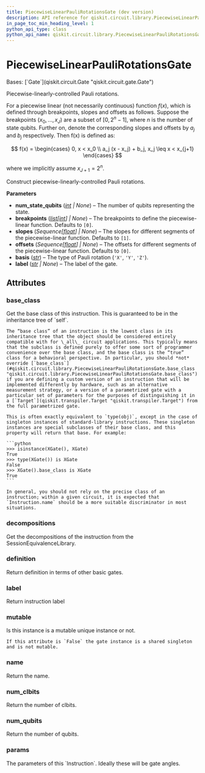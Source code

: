 ```yaml
---
title: PiecewiseLinearPauliRotationsGate (dev version)
description: API reference for qiskit.circuit.library.PiecewiseLinearPauliRotationsGate in the dev version of qiskit
in_page_toc_min_heading_level: 1
python_api_type: class
python_api_name: qiskit.circuit.library.PiecewiseLinearPauliRotationsGate
---
```


# PiecewiseLinearPauliRotationsGate

<Class id="qiskit.circuit.library.PiecewiseLinearPauliRotationsGate" isDedicatedPage={true} github="https://github.com/Qiskit/qiskit/tree/main/qiskit/circuit/library/arithmetic/piecewise_linear_pauli_rotations.py#L281-L387" signature="qiskit.circuit.library.PiecewiseLinearPauliRotationsGate(num_state_qubits=None, breakpoints=None, slopes=None, offsets=None, basis='Y', label=None)" modifiers="class">
  Bases: [`Gate`](qiskit.circuit.Gate "qiskit.circuit.gate.Gate")

  Piecewise-linearly-controlled Pauli rotations.

  For a piecewise linear (not necessarily continuous) function $f(x)$, which is defined through breakpoints, slopes and offsets as follows. Suppose the breakpoints $(x_0, ..., x_J)$ are a subset of $[0, 2^n-1]$, where $n$ is the number of state qubits. Further on, denote the corresponding slopes and offsets by $a_j$ and $b_j$ respectively. Then f(x) is defined as:

$$
f(x) = \begin{cases}
0, x < x_0 \\
a_j (x - x_j) + b_j, x_j \leq x < x_{j+1}
\end{cases}
$$

  where we implicitly assume $x_{J+1} = 2^n$.

  Construct piecewise-linearly-controlled Pauli rotations.

  **Parameters**

  *   **num\_state\_qubits** ([*int*](https://docs.python.org/3/library/functions.html#int "(in Python v3.13)") *| None*) – The number of qubits representing the state.
  *   **breakpoints** ([*list*](https://docs.python.org/3/library/stdtypes.html#list "(in Python v3.13)")*\[*[*int*](https://docs.python.org/3/library/functions.html#int "(in Python v3.13)")*] | None*) – The breakpoints to define the piecewise-linear function. Defaults to `[0]`.
  *   **slopes** (*Sequence\[*[*float*](https://docs.python.org/3/library/functions.html#float "(in Python v3.13)")*] | None*) – The slopes for different segments of the piecewise-linear function. Defaults to `[1]`.
  *   **offsets** (*Sequence\[*[*float*](https://docs.python.org/3/library/functions.html#float "(in Python v3.13)")*] | None*) – The offsets for different segments of the piecewise-linear function. Defaults to `[0]`.
  *   **basis** ([*str*](https://docs.python.org/3/library/stdtypes.html#str "(in Python v3.13)")) – The type of Pauli rotation (`'X'`, `'Y'`, `'Z'`).
  *   **label** ([*str*](https://docs.python.org/3/library/stdtypes.html#str "(in Python v3.13)") *| None*) – The label of the gate.

  ## Attributes

  ### base\_class

  <Attribute id="qiskit.circuit.library.PiecewiseLinearPauliRotationsGate.base_class">
    Get the base class of this instruction. This is guaranteed to be in the inheritance tree of `self`.

    The “base class” of an instruction is the lowest class in its inheritance tree that the object should be considered entirely compatible with for \_all\_ circuit applications. This typically means that the subclass is defined purely to offer some sort of programmer convenience over the base class, and the base class is the “true” class for a behavioral perspective. In particular, you should *not* override [`base_class`](#qiskit.circuit.library.PiecewiseLinearPauliRotationsGate.base_class "qiskit.circuit.library.PiecewiseLinearPauliRotationsGate.base_class") if you are defining a custom version of an instruction that will be implemented differently by hardware, such as an alternative measurement strategy, or a version of a parametrized gate with a particular set of parameters for the purposes of distinguishing it in a [`Target`](qiskit.transpiler.Target "qiskit.transpiler.Target") from the full parametrized gate.

    This is often exactly equivalent to `type(obj)`, except in the case of singleton instances of standard-library instructions. These singleton instances are special subclasses of their base class, and this property will return that base. For example:

    ```python
    >>> isinstance(XGate(), XGate)
    True
    >>> type(XGate()) is XGate
    False
    >>> XGate().base_class is XGate
    True
    ```

    In general, you should not rely on the precise class of an instruction; within a given circuit, it is expected that `Instruction.name` should be a more suitable discriminator in most situations.
  </Attribute>

  ### decompositions

  <Attribute id="qiskit.circuit.library.PiecewiseLinearPauliRotationsGate.decompositions">
    Get the decompositions of the instruction from the SessionEquivalenceLibrary.
  </Attribute>

  ### definition

  <Attribute id="qiskit.circuit.library.PiecewiseLinearPauliRotationsGate.definition">
    Return definition in terms of other basic gates.
  </Attribute>

  ### label

  <Attribute id="qiskit.circuit.library.PiecewiseLinearPauliRotationsGate.label">
    Return instruction label
  </Attribute>

  ### mutable

  <Attribute id="qiskit.circuit.library.PiecewiseLinearPauliRotationsGate.mutable">
    Is this instance is a mutable unique instance or not.

    If this attribute is `False` the gate instance is a shared singleton and is not mutable.
  </Attribute>

  ### name

  <Attribute id="qiskit.circuit.library.PiecewiseLinearPauliRotationsGate.name">
    Return the name.
  </Attribute>

  ### num\_clbits

  <Attribute id="qiskit.circuit.library.PiecewiseLinearPauliRotationsGate.num_clbits">
    Return the number of clbits.
  </Attribute>

  ### num\_qubits

  <Attribute id="qiskit.circuit.library.PiecewiseLinearPauliRotationsGate.num_qubits">
    Return the number of qubits.
  </Attribute>

  ### params

  <Attribute id="qiskit.circuit.library.PiecewiseLinearPauliRotationsGate.params">
    The parameters of this `Instruction`. Ideally these will be gate angles.
  </Attribute>
</Class>

